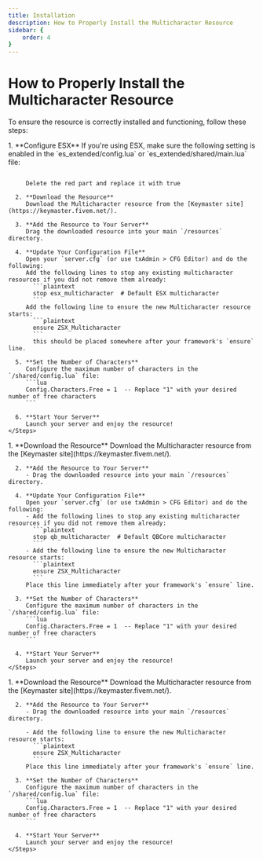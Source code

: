 ```yaml
---
title: Installation
description: How to Properly Install the Multicharacter Resource
sidebar: {
    order: 4
}
---
```


# How to Properly Install the Multicharacter Resource

To ensure the resource is correctly installed and functioning, follow these steps:


<Tabs>
  <TabItem label="ESX">
    <Steps>
      1. **Configure ESX**  
         If you're using ESX, make sure the following setting is enabled in the `es_extended/config.lua` or `es_extended/shared/main.lua` file:  
         <Code code='
         Config.Multichar = true (GetResourceState("esx_multicharacter") ~= "missing")
         'lang="lua" label="es_extended/config.lua" del='GetResourceState("esx_multicharacter") ~= "missing"'> 
         </Code>

         Delete the red part and replace it with true

      2. **Download the Resource**  
         Download the Multicharacter resource from the [Keymaster site](https://keymaster.fivem.net/).

      3. **Add the Resource to Your Server**  
         Drag the downloaded resource into your main `/resources` directory.

      4. **Update Your Configuration File**  
         Open your `server.cfg` (or use txAdmin > CFG Editor) and do the following:  
         Add the following lines to stop any existing multicharacter resources if you did not remove them already:  
           ```plaintext
           stop esx_multicharacter  # Default ESX multicharacter
           ```
         Add the following line to ensure the new Multicharacter resource starts:  
           ```plaintext
           ensure ZSX_Multicharacter
           ```
           this should be placed somewhere after your framework's `ensure` line.

      5. **Set the Number of Characters**  
         Configure the maximum number of characters in the `/shared/config.lua` file:  
         ```lua
         Config.Characters.Free = 1  -- Replace "1" with your desired number of free characters
         ```

      6. **Start Your Server**  
         Launch your server and enjoy the resource!
    </Steps>
  </TabItem>

  <TabItem label="QBCore">
    <Steps>
      1. **Download the Resource**  
         Download the Multicharacter resource from the [Keymaster site](https://keymaster.fivem.net/).

      2. **Add the Resource to Your Server**  
         - Drag the downloaded resource into your main `/resources` directory. 

      4. **Update Your Configuration File**  
         Open your `server.cfg` (or use txAdmin > CFG Editor) and do the following:  
         - Add the following lines to stop any existing multicharacter resources if you did not remove them already:  
           ```plaintext
           stop qb_multicharacter  # Default QBCore multicharacter
           ```
         - Add the following line to ensure the new Multicharacter resource starts:  
           ```plaintext
           ensure ZSX_Multicharacter
           ```
         Place this line immediately after your framework's `ensure` line.

      3. **Set the Number of Characters**  
         Configure the maximum number of characters in the `/shared/config.lua` file:  
         ```lua
         Config.Characters.Free = 1  -- Replace "1" with your desired number of free characters
         ```

      4. **Start Your Server**  
         Launch your server and enjoy the resource!
    </Steps>
  </TabItem>

  <TabItem label="QBox">
      <Steps>
      1. **Download the Resource**  
         Download the Multicharacter resource from the [Keymaster site](https://keymaster.fivem.net/).

      2. **Add the Resource to Your Server**  
         - Drag the downloaded resource into your main `/resources` directory. 

         - Add the following line to ensure the new Multicharacter resource starts:  
           ```plaintext
           ensure ZSX_Multicharacter
           ```
         Place this line immediately after your framework's `ensure` line.

      3. **Set the Number of Characters**  
         Configure the maximum number of characters in the `/shared/config.lua` file:  
         ```lua
         Config.Characters.Free = 1  -- Replace "1" with your desired number of free characters
         ```

      4. **Start Your Server**  
         Launch your server and enjoy the resource!
    </Steps>
  </TabItem>
</Tabs>

